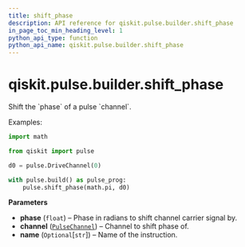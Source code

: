 ```yaml
---
title: shift_phase
description: API reference for qiskit.pulse.builder.shift_phase
in_page_toc_min_heading_level: 1
python_api_type: function
python_api_name: qiskit.pulse.builder.shift_phase
---
```


# qiskit.pulse.builder.shift\_phase

<Function id="qiskit.pulse.builder.shift_phase" name="shift_phase" isDedicatedPage={true} github="https://github.com/qiskit/qiskit/tree/stable/0.18/qiskit/pulse/builder.py" signature="shift_phase(phase, channel, name=None)">
  Shift the `phase` of a pulse `channel`.

  Examples:

  ```python
  import math

  from qiskit import pulse

  d0 = pulse.DriveChannel(0)

  with pulse.build() as pulse_prog:
      pulse.shift_phase(math.pi, d0)
  ```

  **Parameters**

  *   **phase** (`float`) – Phase in radians to shift channel carrier signal by.
  *   **channel** ([`PulseChannel`](qiskit.pulse.channels#pulsechannel "qiskit.pulse.channels.PulseChannel")) – Channel to shift phase of.
  *   **name** (`Optional`\[`str`]) – Name of the instruction.
</Function>

